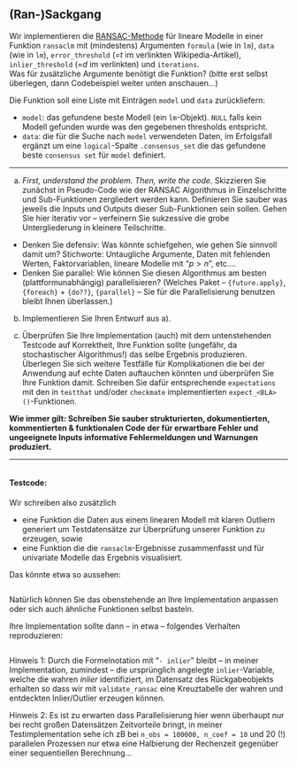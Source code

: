 ## (Ran-)Sackgang

Wir implementieren die [RANSAC-Methode](https://en.wikipedia.org/wiki/Random_sample_consensus) für lineare Modelle in einer Funktion `ransaclm` mit (mindestens) Argumenten `formula` (wie in `lm`), `data` (wie in `lm`), `error_threshold` (=$t$ im verlinkten Wikipedia-Artikel), `inlier_threshold` (=$d$ im verlinkten) und `iterations`.  
Was für zusätzliche Argumente benötigt die Funktion? (bitte erst selbst überlegen, dann Codebeispiel weiter unten anschauen...)  

Die Funktion soll eine Liste mit Einträgen `model` und `data` zurückliefern:

- `model`: das gefundene beste Modell (ein `lm`-Objekt). `NULL` falls kein Modell gefunden wurde was den gegebenen thresholds entspricht.
- `data`: die für die Suche nach `model` verwendeten Daten, im Erfolgsfall ergänzt um eine `logical`-Spalte `.consensus_set` die das gefundene beste `consensus set` für `model` definiert.

--------------

a) *First, understand the problem. Then, write the code.* Skizzieren Sie zunächst in Pseudo-Code wie der RANSAC Algorithmus in Einzelschritte und Sub-Funktionen zergliedert werden kann. Definieren Sie sauber was jeweils die Inputs und Outputs dieser Sub-Funktionen sein sollen. Gehen Sie hier iterativ vor -- verfeinern Sie sukzessive die grobe Untergliederung in kleinere Teilschritte. 

- Denken Sie defensiv: Was könnte schiefgehen, wie gehen Sie sinnvoll damit um? Stichworte: Untaugliche Argumente, Daten mit fehlenden Werten, Faktorvariablen, lineare Modelle mit "$p > n$", etc....
- Denken Sie parallel: Wie können Sie diesen Algorithmus am besten (plattformunabhängig) parallelisieren? 
(Welches Paket -- `{future.apply}`, `{foreach}` + `{do??}`, `{parallel}` -- Sie für die Parallelisierung benutzen bleibt Ihnen überlassen.)

b) Implementieren Sie Ihren Entwurf aus a).

c) Überprüfen Sie Ihre Implementation (auch) mit dem untenstehenden Testcode auf Korrektheit, Ihre Funktion sollte (ungefähr, da stochastischer Algorithmus!) das selbe Ergebnis produzieren.  
Überlegen Sie sich weitere Testfälle für Komplikationen die bei der Anwendung auf echte Daten auftauchen könnten und überprüfen Sie Ihre Funktion damit. Schreiben Sie dafür entsprechende `expectations` mit den in `testthat` und/oder `checkmate` implementierten `expect_<BLA>()`-Funktionen.

**Wie immer gilt: Schreiben Sie sauber strukturierten, dokumentierten, kommentierten & funktionalen 
Code der für erwartbare Fehler und ungeeignete Inputs informative Fehlermeldungen und Warnungen produziert.**

-----

```r
```

#### Testcode:

Wir schreiben also zusätzlich 

- eine Funktion die Daten aus einem linearen Modell mit klaren Outliern 
generiert um Testdatensätze zur Überprüfung unserer Funktion zu erzeugen, sowie
- eine Funktion die die `ransaclm`-Ergebnisse zusammenfasst und für univariate Modelle das
Ergebnis visualisiert.

Das könnte etwa so aussehen:
```r
```
Natürlich können Sie das obenstehende an Ihre Implementation anpassen oder sich auch ähnliche Funktionen selbst basteln.

Ihre Implementation sollte dann -- in etwa -- folgendes Verhalten reproduzieren:
```r
```

Hinweis 1: Durch die Formelnotation mit "`- inlier`" bleibt -- in meiner Implementation, zumindest -- die ursprünglich angelegte `inlier`-Variable, welche die wahren *inlier* identifiziert, im Datensatz des Rückgabeobjekts erhalten so dass wir mit `validate_ransac` eine Kreuztabelle der wahren und entdeckten Inlier/Outlier erzeugen können.

Hinweis 2: Es ist zu erwarten dass Parallelisierung hier wenn überhaupt nur bei recht großen Datensätzen Zeitvorteile bringt, in meiner Testimplementation sehe ich zB bei `n_obs = 100000, n_coef = 10` und 20 (!) parallelen Prozessen nur etwa eine Halbierung der Rechenzeit gegenüber einer sequentiellen Berechnung...
